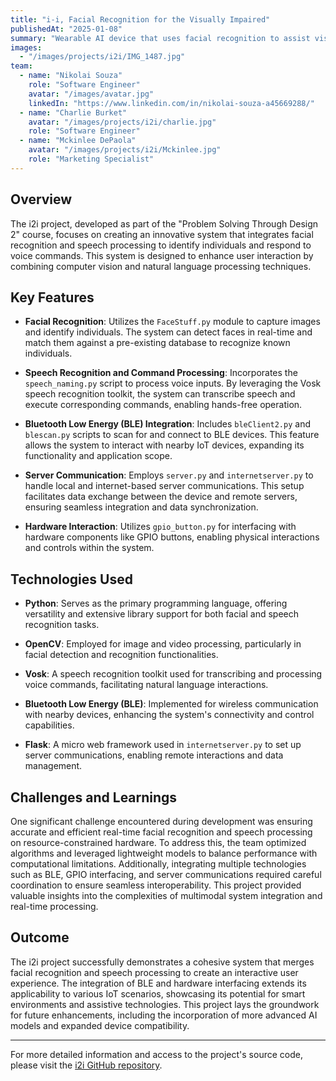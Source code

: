 ```yaml
---
title: "i-i, Facial Recognition for the Visually Impaired"
publishedAt: "2025-01-08"
summary: "Wearable AI device that uses facial recognition to assist visually impaired individuals in recognizing people and their names."
images:
  - "/images/projects/i2i/IMG_1487.jpg"
team:
  - name: "Nikolai Souza"
    role: "Software Engineer"
    avatar: "/images/avatar.jpg"
    linkedIn: "https://www.linkedin.com/in/nikolai-souza-a45669288/"
  - name: "Charlie Burket"
    avatar: "/images/projects/i2i/charlie.jpg"
    role: "Software Engineer"
  - name: "Mckinlee DePaola"
    avatar: "/images/projects/i2i/Mckinlee.jpg"
    role: "Marketing Specialist"
---
```


## Overview

The i2i project, developed as part of the "Problem Solving Through Design 2" course, focuses on creating an innovative system that integrates facial recognition and speech processing to identify individuals and respond to voice commands. This system is designed to enhance user interaction by combining computer vision and natural language processing techniques.

## Key Features

- **Facial Recognition**: Utilizes the `FaceStuff.py` module to capture images and identify individuals. The system can detect faces in real-time and match them against a pre-existing database to recognize known individuals.

- **Speech Recognition and Command Processing**: Incorporates the `speech_naming.py` script to process voice inputs. By leveraging the Vosk speech recognition toolkit, the system can transcribe speech and execute corresponding commands, enabling hands-free operation.

- **Bluetooth Low Energy (BLE) Integration**: Includes `bleClient2.py` and `blescan.py` scripts to scan for and connect to BLE devices. This feature allows the system to interact with nearby IoT devices, expanding its functionality and application scope.

- **Server Communication**: Employs `server.py` and `internetserver.py` to handle local and internet-based server communications. This setup facilitates data exchange between the device and remote servers, ensuring seamless integration and data synchronization.

- **Hardware Interaction**: Utilizes `gpio_button.py` for interfacing with hardware components like GPIO buttons, enabling physical interactions and controls within the system.

## Technologies Used

- **Python**: Serves as the primary programming language, offering versatility and extensive library support for both facial and speech recognition tasks.

- **OpenCV**: Employed for image and video processing, particularly in facial detection and recognition functionalities.

- **Vosk**: A speech recognition toolkit used for transcribing and processing voice commands, facilitating natural language interactions.

- **Bluetooth Low Energy (BLE)**: Implemented for wireless communication with nearby devices, enhancing the system's connectivity and control capabilities.

- **Flask**: A micro web framework used in `internetserver.py` to set up server communications, enabling remote interactions and data management.

## Challenges and Learnings

One significant challenge encountered during development was ensuring accurate and efficient real-time facial recognition and speech processing on resource-constrained hardware. To address this, the team optimized algorithms and leveraged lightweight models to balance performance with computational limitations. Additionally, integrating multiple technologies such as BLE, GPIO interfacing, and server communications required careful coordination to ensure seamless interoperability. This project provided valuable insights into the complexities of multimodal system integration and real-time processing.

## Outcome

The i2i project successfully demonstrates a cohesive system that merges facial recognition and speech processing to create an interactive user experience. The integration of BLE and hardware interfacing extends its applicability to various IoT scenarios, showcasing its potential for smart environments and assistive technologies. This project lays the groundwork for future enhancements, including the incorporation of more advanced AI models and expanded device compatibility.

---

For more detailed information and access to the project's source code, please visit the [i2i GitHub repository](https://github.com/n-tdi/i2i). 